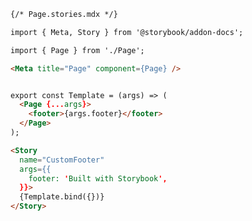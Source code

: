 ```md
{/* Page.stories.mdx */}

import { Meta, Story } from '@storybook/addon-docs';

import { Page } from './Page';

<Meta title="Page" component={Page} />


export const Template = (args) => (
  <Page {...args}>
    <footer>{args.footer}</footer>
  </Page>
);

<Story
  name="CustomFooter"
  args={{
    footer: 'Built with Storybook',
  }}>
  {Template.bind({})}
</Story>
```